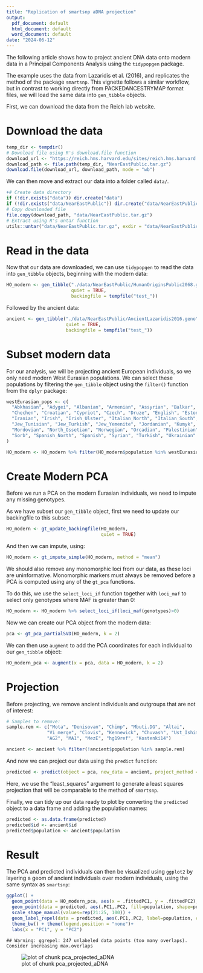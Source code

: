 ```yaml
---
title: "Replication of smartsnp aDNA projection"
output:
  pdf_document: default
  html_document: default
  word_document: default
date: "2024-06-12"
---
```




The following article shows how to project ancient DNA data onto modern data in a Principal Components Analysis using the `tidypopgen` package.

The example uses the data from Lazaridis et al. (2016), and replicates the method of the package `smartsnp`. This vignette follows a similar workflow, but in contrast to working directly from PACKEDANCESTRYMAP format files, we will load the same data into `gen_tibble` objects.

First, we can download the data from the Reich lab website.

# Download the data


``` r
temp_dir <- tempdir()
# Download file using R's download.file function
download_url <- "https://reich.hms.harvard.edu/sites/reich.hms.harvard.edu/files/inline-files/NearEastPublic.tar.gz"
download_path <- file.path(temp_dir, "NearEastPublic.tar.gz")
download.file(download_url, download_path, mode = "wb")
```

We can then move and extract our data into a folder called `data/`.


``` r
+# Create data directory
if (!dir.exists("data")) dir.create("data")
if (!dir.exists("data/NearEastPublic")) dir.create("data/NearEastPublic")
# Copy downloaded file
file.copy(download_path, "data/NearEastPublic.tar.gz")
# Extract using R's untar function
utils::untar("data/NearEastPublic.tar.gz", exdir = "data/NearEastPublic")
```

# Read in the data

Now that our data are downloaded, we can use `tidypopgen` to read the data into `gen_tibble` objects, beginning with the modern data:

``` r
HO_modern <- gen_tibble("./data/NearEastPublic/HumanOriginsPublic2068.geno",
                        quiet = TRUE,
                        backingfile = tempfile("test_"))
```

Followed by the ancient data:

``` r
ancient <- gen_tibble("./data/NearEastPublic/AncientLazaridis2016.geno",
                      quiet = TRUE,
                      backingfile = tempfile("test_"))
```


# Subset modern data

For our analysis, we will be projecting ancient European individuals, so we only need modern West Eurasian populations. We can select these populations by filtering the `gen_tibble` object using the `filter()` function from the `dplyr` package:

``` r
westEurasian_pops <- c(
  "Abkhasian", "Adygei", "Albanian", "Armenian", "Assyrian", "Balkar", "Basque", "BedouinA", "BedouinB", "Belarusian", "Bulgarian", "Canary_Islander",
  "Chechen", "Croatian", "Cypriot", "Czech", "Druze", "English", "Estonian", "Finnish", "French", "Georgian", "German", "Greek", "Hungarian", "Icelandic",
  "Iranian", "Irish", "Irish_Ulster", "Italian_North", "Italian_South", "Jew_Ashkenazi", "Jew_Georgian", "Jew_Iranian", "Jew_Iraqi", "Jew_Libyan", "Jew_Moroccan",
  "Jew_Tunisian", "Jew_Turkish", "Jew_Yemenite", "Jordanian", "Kumyk", "Lebanese_Christian", "Lebanese", "Lebanese_Muslim", "Lezgin", "Lithuanian", "Maltese",
  "Mordovian", "North_Ossetian", "Norwegian", "Orcadian", "Palestinian", "Polish", "Romanian", "Russian", "Sardinian", "Saudi", "Scottish", "Shetlandic", "Sicilian",
  "Sorb", "Spanish_North", "Spanish", "Syrian", "Turkish", "Ukrainian"
)

HO_modern <- HO_modern %>% filter(HO_modern$population %in% westEurasian_pops)
```

# Create Modern PCA

Before we run a PCA on the modern Eurasian individuals, we need to impute any missing genotypes.

As we have subset our `gen_tibble` object, first we need to update our backingfile to this subset:

``` r
HO_modern <- gt_update_backingfile(HO_modern,
                                   quiet = TRUE)
```

And then we can impute, using:

``` r
HO_modern <- gt_impute_simple(HO_modern, method = "mean")
```

We should also remove any monomorphic loci from our data, as these loci are uninformative. Monomorphic markers must always be removed before a PCA is computed using any of the `gt_pca` functions.

To do this, we use the `select_loci_if` function together with `loci_maf` to select only genotypes where MAF is greater than 0:

``` r
HO_modern <- HO_modern %>% select_loci_if(loci_maf(genotypes)>0)
```

Now we can create our PCA object from the modern data:

``` r
pca <- gt_pca_partialSVD(HO_modern, k = 2)
```

We can then use `augment` to add the PCA coordinates for each individual to our `gen_tibble` object:


``` r
HO_modern_pca <- augment(x = pca, data = HO_modern, k = 2)
```

# Projection

Before projecting, we remove ancient individuals and outgroups that are not of interest:


``` r
# Samples to remove:
sample.rem <- c("Mota", "Denisovan", "Chimp", "Mbuti.DG", "Altai",
               "Vi_merge", "Clovis", "Kennewick", "Chuvash", "Ust_Ishim",
               "AG2", "MA1", "MezE", "hg19ref", "Kostenki14")

ancient <- ancient %>% filter(!ancient$population %in% sample.rem)
```

And now we can project our data using the `predict` function:

``` r
predicted <- predict(object = pca, new_data = ancient, project_method = "least_squares")
```

Here, we use the "least_squares" argument to generate a least squares projection that will be comparable to the method of `smartsnp`.

Finally, we can tidy up our data ready to plot by converting the `predicted` object to a data frame and adding the population names:

``` r
predicted <- as.data.frame(predicted)
predicted$id <- ancient$id
predicted$population <- ancient$population
```

# Result

The PCA and predicted individuals can then be visualized using `ggplot2` by layering a geom of ancient individuals over modern individuals, using the same syntax as `smartsnp`:


``` r
ggplot() +
  geom_point(data = HO_modern_pca, aes(x = .fittedPC1, y = .fittedPC2), alpha=0.5) +
  geom_point(data = predicted, aes(.PC1,.PC2, fill=population, shape=population), size=3) +
  scale_shape_manual(values=rep(21:25, 100)) +
  geom_label_repel(data = predicted, aes(.PC1,.PC2, label=population, col=population), alpha=0.7, segment.color="NA") +
  theme_bw() + theme(legend.position = "none")+
  labs(x = "PC1", y = "PC2")
```

```
## Warning: ggrepel: 247 unlabeled data points (too many overlaps). Consider increasing max.overlaps
```

![plot of chunk pca_projected_aDNA](./figure/pca_aDNA_projection/pca_projected_aDNA-1.png)



